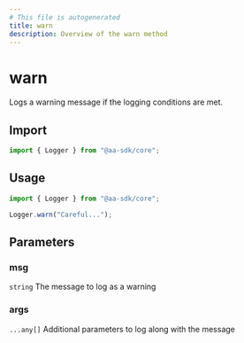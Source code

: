 ```yaml
---
# This file is autogenerated
title: warn
description: Overview of the warn method
---
```


# warn

Logs a warning message if the logging conditions are met.

## Import

```ts
import { Logger } from "@aa-sdk/core";
```

## Usage

```ts
import { Logger } from "@aa-sdk/core";

Logger.warn("Careful...");
```

## Parameters

### msg

`string`
The message to log as a warning

### args

`...any[]`
Additional parameters to log along with the message

